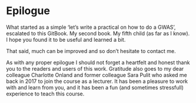 # Epilogue

What started as a simple 'let's write a practical on how to do a GWAS', escalated to this GitBook. My second book. My fifth child (as far as I know). I hope you found it to be useful and learned a bit. 

That said, much can be improved and so don't hesitate to contact me. 

As with any proper epilogue I should not forget a heartfelt and honest thank you to the readers and users of this work. Gratitude also goes to my dear colleague Charlotte Onland and former colleague Sara Pulit who asked me back in 2017 to join the course as a lecturer. It has been a pleasure to work with and learn from you, and it has been a fun (and sometimes stressfull) experience to teach this course. 

<!-- Ever since tag team -->

<!-- family -->
